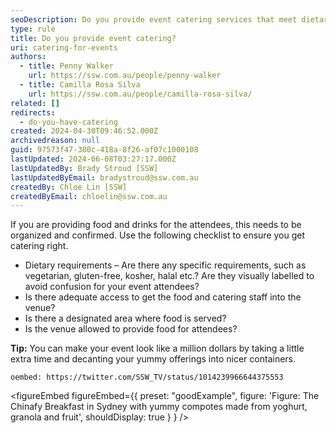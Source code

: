 ```yaml
---
seoDescription: Do you provide event catering services that meet dietary requirements and ensure access to food and beverage areas?
type: rule
title: Do you provide event catering?
uri: catering-for-events
authors:
  - title: Penny Walker
    url: https://ssw.com.au/people/penny-walker
  - title: Camilla Rosa Silva
    url: https://ssw.com.au/people/camilla-rosa-silva/
related: []
redirects:
  - do-you-have-catering
created: 2024-04-30T09:46:52.000Z
archivedreason: null
guid: 97573f47-380c-418a-8f26-af07c1000108
lastUpdated: 2024-06-08T03:27:17.000Z
lastUpdatedBy: Brady Stroud [SSW]
lastUpdatedByEmail: bradystroud@ssw.com.au
createdBy: Chloe Lin [SSW]
createdByEmail: chloelin@ssw.com.au
---
```


If you are providing food and drinks for the attendees, this needs to be organized and confirmed.
Use the following checklist to ensure you get catering right.

* Dietary requirements – Are there any specific requirements, such as vegetarian, gluten-free, kosher, halal etc.? Are they visually labelled to avoid confusion for your event attendees?
* Is there adequate access to get the food and catering staff into the venue?
* Is there a designated area where food is served?
* Is the venue allowed to provide food for attendees?

**Tip:** You can make your event look like a million dollars by taking a little extra time and decanting your yummy offerings into nicer containers.

`oembed: https://twitter.com/SSW_TV/status/1014239966644375553`

<figureEmbed figureEmbed={{
  preset: "goodExample",
  figure: 'Figure: The Chinafy Breakfast in Sydney with yummy compotes made from yoghurt, granola and fruit',
  shouldDisplay: true
} } />
